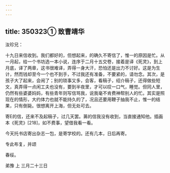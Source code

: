 ```yaml
---
---
---
```

title: 350323① 致曹靖华
---




汝珍兄：

十九日来信收到。我们都好的，但想起来，的确久不寄信了，惟一的原因是忙。从一月起，给一个书坊选一本小说，连序于二月十五交卷，接着是译《死灵》，到上月底，译了两章，这书很难译，弄得一身大汗，恐怕还是出力不讨好。这是为生计，然而钱却至今一个也不到手，不过我还有准备，不要紧的，请勿念。其次，是孩子大了起来，会闹了；别的琐事又多，会客，看稿子，绍介稿子，还得做些短文，真弄得一点闲工夫也没有，要到半夜里，才可以叹一口气，睡觉。但同人里，仍然有些婆婆妈妈，有些青年则写信骂我，说我毫不肯费神帮别人的忙。其实是照现在的情形，大约体力也就不能持久的了，况且还要用鞭子抽我不止，惟一的结果，只有倒毙。很想离开上海，但无处可去。

寄E的信，还来不及起稿子，过几天罢。茀的信我没有收到，当直接通知他。插画本《死灵》[218]，如不费事，望借我看一看。

今天托书店寄出杂志一包，是寄学校的。还有几本，日后再寄。

专此布复，并颂

春绥。

弟豫 上 三月二十三日